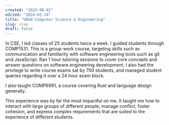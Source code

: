 ```yaml
---
created: "2023-08-01"
edited: "2024-02-24"
title: "UNSW Computer Science & Engineering"
slug: /cse
draft: false
---
```


In CSE, I led classes of 25 students twice a week. I guided students through COMP1531. This is a group-work course, targeting skills such as
communication and familiarity with software engineering tools such as git and JavaScript. Ran 1 hour tutoring sessions to cover core concepts
and answer questions on software engineering development. I also had the privilege to write course exams sat by 700 students, and managed student queries regarding it over a 24 hour exam block.

I also taught COMP6991, a course covering Rust and language design generally.

This experience was by far the most impactful on me. It taught me how to interact with large groups of different people, manage conflict, foster
cohesion, and express complex requirements that are suited to the experience of different students.
